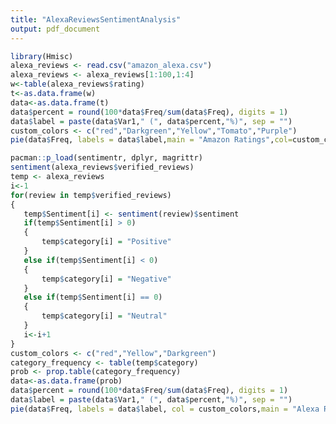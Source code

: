 ```yaml
---
title: "AlexaReviewsSentimentAnalysis"
output: pdf_document
---
```


```r
library(Hmisc)
alexa_reviews <- read.csv("amazon_alexa.csv")
alexa_reviews <- alexa_reviews[1:100,1:4]
w<-table(alexa_reviews$rating)
t<-as.data.frame(w)
data<-as.data.frame(t)
data$percent = round(100*data$Freq/sum(data$Freq), digits = 1)
data$label = paste(data$Var1," (", data$percent,"%)", sep = "")
custom_colors <- c("red","Darkgreen","Yellow","Tomato","Purple")
pie(data$Freq, labels = data$label,main = "Amazon Ratings",col=custom_colors)
```
```r
pacman::p_load(sentimentr, dplyr, magrittr)
sentiment(alexa_reviews$verified_reviews)
temp <- alexa_reviews
i<-1
for(review in temp$verified_reviews)
{
   temp$Sentiment[i] <- sentiment(review)$sentiment
   if(temp$Sentiment[i] > 0)
   {
       temp$category[i] = "Positive"
   }
   else if(temp$Sentiment[i] < 0)
   {
       temp$category[i] = "Negative"
   }
   else if(temp$Sentiment[i] == 0)
   {
       temp$category[i] = "Neutral"
   }
   i<-i+1
}
custom_colors <- c("red","Yellow","Darkgreen")
category_frequency <- table(temp$category)
prob <- prop.table(category_frequency)
data<-as.data.frame(prob)
data$percent = round(100*data$Freq/sum(data$Freq), digits = 1)
data$label = paste(data$Var1," (", data$percent,"%)", sep = "")
pie(data$Freq, labels = data$label, col = custom_colors,main = "Alexa Review Sentiment Analysis")
```

